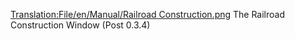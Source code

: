 [[Translation:File/en/Manual/Railroad Construction.png]]
The Railroad Construction Window (Post 0.3.4)
